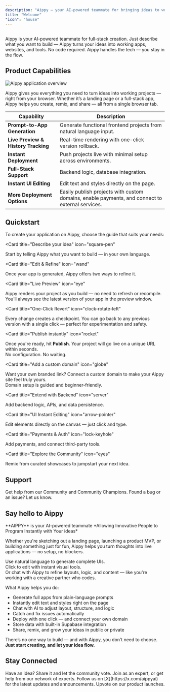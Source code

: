 ```yaml
---
description: "Aippy — your AI-powered teammate for bringing ideas to working projects."
title: "Welcome"
"icon": "house"
---
```


## 


Aippy is your AI-powered teammate for full-stack creation.
Just describe what you want to build — Aippy turns your ideas into working apps, websites, and tools. No code required.
Aippy handles the tech — you stay in the flow.

## Product Capabilities

![Aippy application overview](/images/aippy_home.png)

Aippy gives you everything you need to turn ideas into working projects — right from your browser. Whether it’s a landing page or a full-stack app, Aippy helps you create, remix, and share — all from a single browser tab.

| Capability                    | Description                                                                 | 
|------------------------------|-----------------------------------------------------------------------------| 
| **Prompt-to-App Generation** | Generate functional frontend projects from natural language input.          | 
| **Live Preview & History Tracking** | Real-time rendering with one-click version rollback.                | 
| **Instant Deployment**       | Push projects live with minimal setup across environments.                  | 
| **Full-Stack Support**       | Backend logic, database integration.                                        | 
| **Instant UI Editing**       | Edit text and styles directly on the page.                                  | 
| **More Deployment Options**  | Easily publish projects with custom domains, enable payments, and connect to external services. | 


## Quickstart

To create your application on Aippy, choose the guide that suits your needs:

<CardGroup cols="2">

<Card
  title="Describe your idea"
  icon="square-pen"
>
  Start by telling Aippy what you want to build — in your own language.   
</Card>

<Card
  title="Edit & Refine"
  icon="wand"
>
  Once your app is generated, Aippy offers two ways to refine it.
</Card>

<Card
  title="Live Preview"
  icon="eye"
>
  Aippy renders your project as you build — no need to refresh or recompile.  
  You’ll always see the latest version of your app in the preview window.
</Card>

<Card
  title="One-Click Revert"
  icon="clock-rotate-left"
>
  Every change creates a checkpoint. You can go back to any previous version with a single click — perfect for experimentation and safety.
</Card>

<Card
  title="Publish instantly"
  icon="rocket"
>
  Once you're ready, hit **Publish**. Your project will go live on a unique URL within seconds.  
  No configuration. No waiting.
</Card>

<Card
  title="Add a custom domain"
  icon="globe"
>
  Want your own branded link? Connect a custom domain to make your Aippy site feel truly yours.  
  Domain setup is guided and beginner-friendly.
</Card>

<Card
  title="Extend with Backend"
  icon="server"
>
  Add backend logic, APIs, and data persistence.
</Card>

<Card
  title="UI Instant Editing"
  icon="arrow-pointer"
>
  Edit elements directly on the canvas — just click and type.
</Card>

<Card
  title="Payments & Auth"
  icon="lock-keyhole"
>
  Add payments, and connect third-party tools.
</Card>

<Card
  title="Explore the Community"
  icon="eyes"
>
  Remix from curated showcases to jumpstart your next idea.
</Card>

</CardGroup>

## Support

<CardGroup cols="2">
  <Card title="Community Support" icon="discord" href="https://discord.gg/keESZDHq ">
    Get help from our Community and Community Champions.
  </Card>
  <Card title="Issues" icon="bug" href="https://docs.aippy.ai/feedback">
    Found a bug or an issue? Let us know.
  </Card>
</CardGroup>

## Say hello to Aippy

<Tip>
  **AIPPY** is your AI-powered teammate  
  *Allowing Innovative People to Program Instantly with Your ideas*
</Tip>

Whether you're sketching out a landing page, launching a product MVP, or building something just for fun, Aippy helps you turn thoughts into live applications — no setup, no blockers.

Use natural language to generate complete UIs.  
Click to edit with instant visual tools.  
Or chat with Aippy to refine layouts, logic, and content — like you're working with a creative partner who codes.

What Aippy helps you do:
- Generate full apps from plain-language prompts  
- Instantly edit text and styles right on the page  
- Chat with AI to adjust layout, structure, and logic  
- Catch and fix issues automatically  
- Deploy with one click — and connect your own domain  
- Store data with built-in Supabase integration  
- Share, remix, and grow your ideas in public or private

There’s no one way to build — and with Aippy, you don’t need to choose.  
**Just start creating, and let your idea flow.**


## Stay Connected

<CardGroup cols="2">
  <Card title="Feature requests" icon="bell-concierge" iconType="regular">
    Have an idea? Share it and let the community vote.
  </Card>
  <Card title="Partner program" icon="handshake">
    Join as an expert, or get help from our network of experts.
  </Card>
  <Card title="Follow on X" icon="x">
    Follow us on [X](https://x.com/aippyai) for the latest updates and announcements.
  </Card>
  <Card title="Product Hunt" icon="product-hunt">
    Upvote on our product launches.
  </Card>
</CardGroup>


